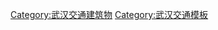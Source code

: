 {{Navbox
|name = 武汉桥梁与隧道
|title = [[武汉]][[武汉桥梁与隧道列表|桥梁与隧道]]
| bodyclass = hlist

|image=
|above = [[武汉交通]]
|group1 =  跨长江桥隧<br>（自上游至下游）
|list1  =
*[[武汉军山长江大桥|军山长江大桥]]
*[[武汉沌口长江大桥|沌口长江大桥]]
*[[武汉白沙洲大桥|白沙洲大桥]]
*[[武汉杨泗港长江大桥|杨泗港长江大桥]]
*[[武汉鹦鹉洲长江大桥|鹦鹉洲长江大桥]]
*[[武汉轨道交通4号线|轨道交通4号线越江隧道]]
*[[武汉长江大桥]]
*[[武汉地铁2号线过江隧道|轨道交通2号线越江隧道]]
*[[武汉长江隧道]]
*[[武漢長江公鐵隧道]]（公路及[[武汉轨道交通7号线|轨道交通7号线]]）
*[[武汉轨道交通8号线|轨道交通8号线越江隧道]]
*[[武汉长江二桥|长江二桥]]
*[[武汉二七长江大桥|二七长江大桥]]
*''[[武汉堤角长江大桥|堤角长江大桥]]''（''[[武汉后湖长江隧道|后湖长江隧道]]''）
*[[武汉天兴洲长江大桥|天兴洲长江大桥]]
*[[青山长江大桥]]
*[[武汉阳逻长江大桥|阳逻长江大桥]]

|group2 = 跨汉水桥梁<br>（自上游至下游）
|list2  =
*[[蔡家湾铁路桥]]
*[[蔡甸桥]]
*[[三官桥]]
*[[长丰桥 (武汉)|长丰桥]]
*[[古田桥]]
*[[知音桥]]
*[[武汉汉水铁路桥|铁路桥]]
*[[月湖桥]]
*[[江汉桥]]
*[[晴川桥]]

|group3 = 其他
|list3  = {{Navbox|subgroup
    |group1= '''跨河流桥隧'''
    |list1=
*[[放鹰桥]]
*[[云中桥]]
*[[歌笛桥]]
*[[烟霞桥]]
*[[府河桥]]  

    |group2= '''跨湖泊桥隧'''
    |list2= 
*[[后官湖大桥]]
*[[墨水湖大桥]]
*[[南湖大桥 (武汉)|南湖大桥]]
*[[沙湖大桥]]
*[[野芷湖大桥]]
*[[光谷大桥]]
*[[双湖桥]]
*''[[菱角湖桥]]''
*[[水果湖隧道]]
*[[東湖隧道]]

}}


|below = ''斜体字''为规划中或建设中的道路
}}
<noinclude>
[[Category:武汉交通建筑物]]
[[Category:武汉交通模板]]
</noinclude>